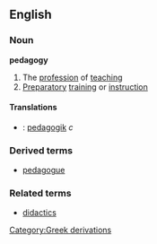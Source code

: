 ==English==
===Noun===
{{wikipedia}}
'''pedagogy'''
#The [[profession]] of [[teaching]]
#[[Preparatory]] [[training]] or [[instruction]]
====Translations====
*{{sv}}: [[pedagogik]] ''c''
===Derived terms===
*[[pedagogue]]
===Related terms===
*[[didactics]]
[[Category:Greek derivations]]